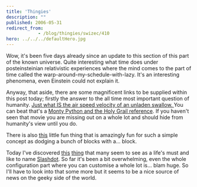 ```yaml
---
title: 'Thingies'
description: ""
published: 2006-05-31
redirect_from: 
            - /blog/thingies/swizec/410
hero: ../../../defaultHero.jpg
---
```


Wow, it's been five days already since an update to this section of this part of the known universe. Quite interesting what time does under posteinsteinian relativistic experiences where the mind comes to the part of time called the warp-around-my-schedule-with-lazy. It's an interesting phenomena, even Einstein could not explain it.

Anyway, that aside, there are some magnificent links to be supplied within this post today; firstly the answer to the all time most important question of humanity. [Just what IS the air speed velocity of an unladen swallow. ](http://www.style.org/unladenswallow/)You can beat that's a [Monty Python and the Holy Grail reference](http://en.wikiquote.org/wiki/Holy_Grail). If you haven't seen that movie you are missing out on a whole lot and should hide from humanity's view until you do.

There is also [this](http://www.blockfrenzy.com/) little fun thing that is amazingly fun for such a simple concept as dodging a bunch of blocks with a... block.

Today I've discovered [this](http://slashdot.org/) [thing](http://slashdot.org/) that many seem to see as a life's must and like to name [Slashdot](http://slashdot.org/). So far it's been a bit overwhelming, even the whole configuration part where you can customise a whole lot is... blam huge. So I'll have to look into that some more but it seems to be a nice source of news on the geeky side of the world.
